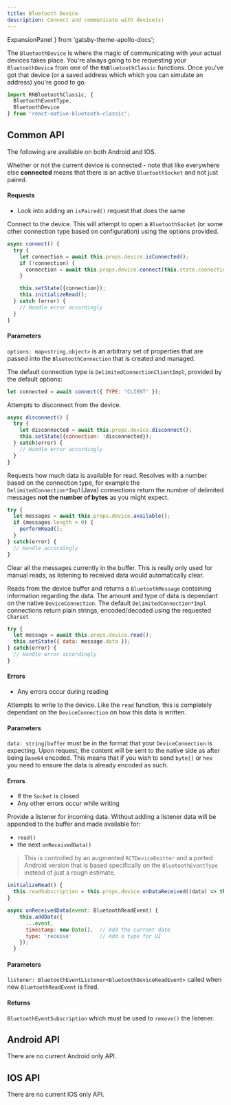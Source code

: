 ```yaml
---
title: Bluetooth Device
description: Connect and communicate with device(s)
---
```


  ExpansionPanel
} from 'gatsby-theme-apollo-docs';

The `BluetoothDevice` is where the magic of communicating with your actual devices takes place.  You're always going to be requesting your `BluetoothDevice` from one of the `RNBluetoothClassic` functions.  Once you've got that device (or a saved address which which you can simulate an address) you're good to go.

```javascript
import RNBluetoothClassic, {
  BluetoothEventType,
  BluetoothDevice
} from 'react-native-bluetooth-classic';
```

## Common API

The following are available on both Android and IOS.

<a name="isConnected"></a>
<ExpansionPanel title="isConnected(): Promise<boolean>">

Whether or not the current device is connected - note that like everywhere else **connected** means that there is an active `BluetoothSocket` and not just paired.

#### Requests

- Look into adding an `isPaired()` request that does the same

</ExpansionPanel>

<a name="connect"></a>
<ExpansionPanel title="connect(options: Map<string,object>): Promise<boolean>">

Connect to the device.  This will attempt to open a `BluetoothSocket` (or some other connection type based on configuration) using the options provided.

```javascript
async connect() {
  try {
    let connection = await this.props.device.isConnected();
    if (!connection) {
      connection = await this.props.device.connect(this.state.connectionOptions);
    }

    this.setState({connection});
    this.initializeRead();
  } catch (error) {
    // Handle error accordingly
  }
}
```

#### Parameters

`options: map<string,object>` is an arbitrary set of properties that are passed into the `BluetoothConnection` that is created and managed. 

The default connection type is `DelimitedConnectionClientImpl`, provided by the default options:

```javascript
let connected = await connect({ TYPE: "CLIENT" });
```

</ExpansionPanel>

<a name="disconnect"></a>
<ExpansionPanel title="disconnect(): Promise<boolean>">

Attempts to disconnect from the device.

```javascript
async disconnect() {
  try {
    let disconnected = await this.props.device.disconnect();
    this.setState({connection: !disconnected});
  } catch(error) {
    // Handle error accordingly
  }
}
```

</ExpansionPanel>

<a name="available"></a>
<ExpansionPanel title="available(): Promise<number>">

Requests how much data is available for read.   Resolves with a number based on the connection type, for example the `DelimitedConnection*Impl`(Java) connections return the number of delimited messages **not the number of bytes** as you might expect.

```javascript
try {
  let messages = await this.props.device.available();
  if (messages.length > 0) {
    performRead();
  }
} catch(error) {
  // Handle accordingly
}
```

</ExpansionPanel>

<a name="clear"></a>
<ExpansionPanel title="clear(): Promise<boolean>">

Clear all the messages currently in the buffer.  This is really only used for manual reads, as listening to received data would automatically clear.

</ExpansionPanel>

<a name="read"></a>
<ExpansionPanel title="read(): Promise<BluetoothMessage>">

Reads from the device buffer and returns a `BluetoothMessage` containing information regarding the data.  The amount and type of data is dependant on the native `DeviceConnection`.  The default `DelimitedConnection*Impl` connections return plain strings, encoded/decoded using the requested `Charset`

```javascript
try {
  let message = await this.props.device.read();
  this.setState({ data: message.data });
} catch(error) {
  // Handle error accordingly 
}
```

#### Errors

- Any errors occur during reading

</ExpansionPanel>

<a name="write"></a>
<ExpansionPanel title="write(data: string|Buffer)">

Attempts to write to the device.   Like the `read` function, this is completely dependant on the `DeviceConnection` on how this data is written. 

#### Parameters

`data: string|buffer` must be in the format that your `DeviceConnection` is expecting.  Upon request, the content will be sent to the native side as after being `Base64` encoded.  This means that if you wish to send `byte[]` or `hex` you need to ensure the data is already encoded as such.

#### Errors

- If the `Socket` is closed
- Any other errors occur while writing

</ExpansionPanel>

<a name="onDataReceived"></a>
<ExpansionPanel title="onDataReceived(listener: BluetoothEventListener<BluetoothDeviceReadEvent>): BluetoothEventSubscription">

Provide a listener for incoming data.  Without adding a listener data will be appended to the buffer and made available for:

- `read()`
- the next `onReceivedData()`

> This is controlled by an augmented `RCTDeviceEmitter` and a ported Android version that is based specifically on the `BluetoothEventType` instead of just a rough estimate.

```javascript 
initializeRead() {
  this.readSubscription = this.props.device.onDataReceived((data) => this.onReceivedData(data));
}

async onReceivedData(event: BluetoothReadEvent) {
    this.addData({
      ...event,
      timestamp: new Date(),  // Add the current date 
      type: 'receive'         // Add a type for UI
    });
  }
```

#### Parameters

`listener: BluetoothEventListener<BluetoothDeviceReadEvent>` called when new `BluetoothReadEvent` is fired.

#### Returns

`BluetoothEventSubscription` which must be used to `remove()` the listener.

</ExpansionPanel>

## Android API

There are no current Android only API.

## IOS API

There are no current IOS only API.